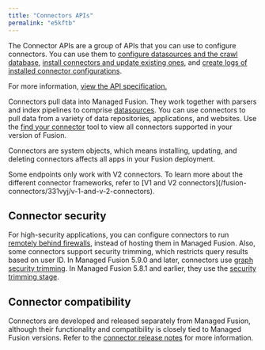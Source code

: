 ```yaml
---
title: "Connectors APIs"
permalink: "e5kftb"
---
```


The Connector APIs are a group of APIs that you can use to configure connectors. You can use them to [configure datasources and the crawl database](/managed-fusion/5.9/kwpz3n/connector-datasources-api), [install connectors and update existing ones](/managed-fusion/5.9/ba1vor/connector-plugins-api), and [create logs of installed connector configurations](/managed-fusion/5.9/czuxv5/connector-plugins-repository-api).

For more information, [view the API specification.](?open-api=true)

Connectors pull data into Managed Fusion. They work together with parsers and index pipelines to comprise [datasources](/fusion-connectors/31/datasources). You can use connectors to pull data from a variety of data repositories, applications, and websites. Use the [find your connector](/fusion-connectors/3/find-your-connector) tool to view all connectors supported in your version of Fusion.

Connectors are system objects, which means installing, updating, and deleting connectors affects all apps in your Fusion deployment.

<Note>
Some endpoints only work with V2 connectors. To learn more about the different connector frameworks, refer to [V1 and V2 connectors](/fusion-connectors/331vyj/v-1-and-v-2-connectors).
</Note>

## Connector security

For high-security applications, you can configure connectors to run [remotely behind firewalls](/fusion-connectors/8xhsoc/remote-v-2-connectors), instead of hosting them in Managed Fusion. Also, some connectors support security trimming, which restricts query results based on user ID. In Managed Fusion 5.9.0 and later, connectors use [graph security trimming](/managed-fusion/5.9/nm4b2l/graph-security-trimming). In Managed Fusion 5.8.1 and earlier, they use the [security trimming stage](/managed-fusion/5.9/hnw5gy/security-trimming).

## Connector compatibility

Connectors are developed and released separately from Managed Fusion, although their functionality and compatibility is closely tied to Managed Fusion versions. Refer to the [connector release notes](/fusion-connectors/4/release-notes) for more information.